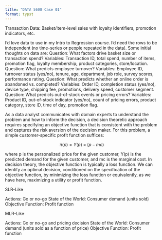 ```yaml
---
title: "DATA 5600 Case 01"
format: typst
---
```


Transaction Data: Basket/item-level sales with loyalty identifiers, promotion indicators, etc.

I’d love data to use in my Intro to Regression course. I’d need the rows to be independent (no time-series or people repeated in the data). Some initial thoughts on data are:
Question: What factors drive basket size or transaction spend?
Variables: Transaction ID, total spend, number of items, promotion flag, loyalty membership, product categories, store/location.
Question: What predicts employee turnover?
Variables: Employee ID, turnover status (yes/no), tenure, age, department, job role, survey scores, performance rating.
Question: What predicts whether an online order is abandoned vs. completed?
Variables: Order ID, completion status (yes/no), device type, shipping fee, promotions, delivery speed, customer segment.
Question: What predicts out-of-stock events or pricing errors?
Variables: Product ID, out-of-stock indicator (yes/no), count of pricing errors, product category, store ID, time of day, promotion flag.

As a data analyst communicates with domain experts to understand the problem and how to inform the decision, a decision theoretic approach requires specifying an objective function that is consistent with the problem and captures the risk aversion of the decision maker. For this problem, a simple customer-specific profit function suffices:

$$
\pi(p) = Y(p) \times (p - mc)
$$

where p is the personalized price for the given customer, Y(p) is the predicted demand for the given customer, and mc is the marginal cost. In decision theory, the objective function is typically a loss function. We can identify an optimal decision, conditioned on the specification of the objective function, by minimizing the loss function or equivalently, as we have here, maximizing a utility or profit function.

SLR-Like

Actions: Go or no-go
State of the World: Consumer demand (units sold)
Objective Function: Profit function

MLR-Like

Actions: Go or no-go and pricing decision
State of the World: Consumer demand (units sold as a function of price)
Objective Function: Profit function

